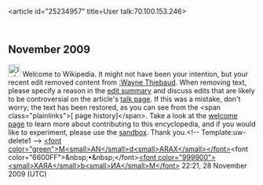 <article id="25234957" title=User talk:70.100.153.246>
	<talkpage id="25234957" title="User talk:70.100.153.246">


== November 2009 ==
[[Image:Information.svg|25px]] Welcome to Wikipedia. It might not have been your intention, but your recent edit removed content from [[:Wayne Thiebaud]]. When removing text, please specify a reason in the [[Help:Edit summary|edit summary]] and discuss edits that are likely to be controversial on the article's [[Wikipedia:Talk page|talk page]]. If this was a mistake, don't worry; the text has been restored, as you can see from the &lt;span class=&quot;plainlinks&quot;&gt;[{{fullurl:Wayne Thiebaud|action=history}} page history]&lt;/span&gt;. Take a look at the [[Wikipedia:Welcoming committee/Welcome to Wikipedia|welcome page]] to learn more about contributing to this encyclopedia, and if you would like to experiment, please use the [[Wikipedia:Sandbox|sandbox]].  Thank you.&lt;!-- Template:uw-delete1 --&gt; [[User:Mandarax|&lt;font color=&quot;green&quot;&gt;M&lt;small&gt;AN&lt;/small&gt;d&lt;small&gt;ARAX&lt;/small&gt;&lt;/font&gt;]]&lt;font color=&quot;6600FF&quot;&gt;&amp;nbsp;•&amp;nbsp;&lt;/font&gt;[[User talk:Mandarax|&lt;font color=&quot;999900&quot;&gt;&lt;small&gt;XAЯA&lt;/small&gt;b&lt;small&gt;ИA&lt;/small&gt;M&lt;/font&gt;]] 22:21, 28 November 2009 (UTC)
	</talkpage>
</article>